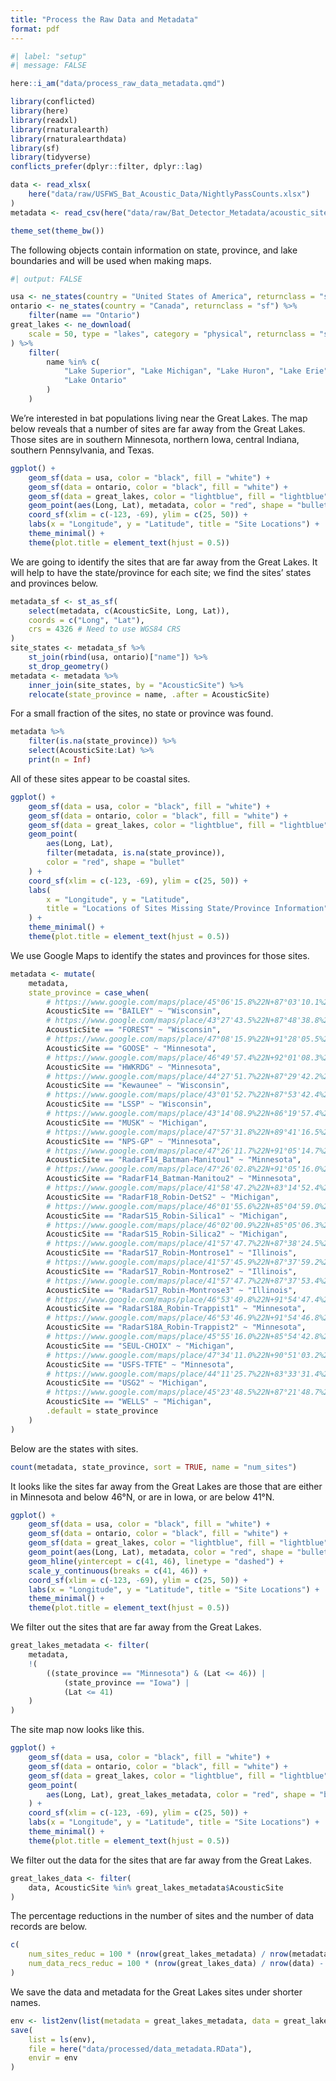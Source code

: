 ```yaml
---
title: "Process the Raw Data and Metadata"
format: pdf
---
```


```r
#| label: "setup"
#| message: FALSE

here::i_am("data/process_raw_data_metadata.qmd")

library(conflicted)
library(here)
library(readxl)
library(rnaturalearth)
library(rnaturalearthdata)
library(sf)
library(tidyverse)
conflicts_prefer(dplyr::filter, dplyr::lag)

data <- read_xlsx(
    here("data/raw/USFWS_Bat_Acoustic_Data/NightlyPassCounts.xlsx")
)
metadata <- read_csv(here("data/raw/Bat_Detector_Metadata/acoustic_sites.csv"))

theme_set(theme_bw())
```

The following objects contain information on state, province, and lake boundaries and will be used when making maps.
```r
#| output: FALSE

usa <- ne_states(country = "United States of America", returnclass = "sf")
ontario <- ne_states(country = "Canada", returnclass = "sf") %>%
    filter(name == "Ontario")
great_lakes <- ne_download(
    scale = 50, type = "lakes", category = "physical", returnclass = "sf"
) %>%
    filter(
        name %in% c(
            "Lake Superior", "Lake Michigan", "Lake Huron", "Lake Erie",
            "Lake Ontario"
        )
    )
```

We're interested in bat populations living near the Great Lakes. The map below reveals that a number of sites are far away from the Great Lakes. Those sites are in southern Minnesota, northern Iowa, central Indiana, southern Pennsylvania, and Texas.
```r
ggplot() +
    geom_sf(data = usa, color = "black", fill = "white") +
    geom_sf(data = ontario, color = "black", fill = "white") +
    geom_sf(data = great_lakes, color = "lightblue", fill = "lightblue") +
    geom_point(aes(Long, Lat), metadata, color = "red", shape = "bullet") +
    coord_sf(xlim = c(-123, -69), ylim = c(25, 50)) +
    labs(x = "Longitude", y = "Latitude", title = "Site Locations") +
    theme_minimal() +
    theme(plot.title = element_text(hjust = 0.5))
```
We are going to identify the sites that are far away from the Great Lakes. It will help to have the state/province for each site; we find the sites' states and provinces below.
```r
metadata_sf <- st_as_sf(
    select(metadata, c(AcousticSite, Long, Lat)),
    coords = c("Long", "Lat"),
    crs = 4326 # Need to use WGS84 CRS
)
site_states <- metadata_sf %>%
    st_join(rbind(usa, ontario)["name"]) %>%
    st_drop_geometry()
metadata <- metadata %>%
    inner_join(site_states, by = "AcousticSite") %>%
    relocate(state_province = name, .after = AcousticSite)
```

For a small fraction of the sites, no state or province was found.
```r
metadata %>%
    filter(is.na(state_province)) %>%
    select(AcousticSite:Lat) %>%
    print(n = Inf)
```

All of these sites appear to be coastal sites.
```r
ggplot() +
    geom_sf(data = usa, color = "black", fill = "white") +
    geom_sf(data = ontario, color = "black", fill = "white") +
    geom_sf(data = great_lakes, color = "lightblue", fill = "lightblue") +
    geom_point(
        aes(Long, Lat),
        filter(metadata, is.na(state_province)),
        color = "red", shape = "bullet"
    ) +
    coord_sf(xlim = c(-123, -69), ylim = c(25, 50)) +
    labs(
        x = "Longitude", y = "Latitude",
        title = "Locations of Sites Missing State/Province Information"
    ) +
    theme_minimal() +
    theme(plot.title = element_text(hjust = 0.5))
```

We use Google Maps to identify the states and provinces for those sites. 
```r
metadata <- mutate(
    metadata,
    state_province = case_when(
        # https://www.google.com/maps/place/45°06'15.8%22N+87°03'10.1%22W
        AcousticSite == "BAILEY" ~ "Wisconsin",
        # https://www.google.com/maps/place/43°27'43.5%22N+87°48'38.8%22W
        AcousticSite == "FOREST" ~ "Wisconsin",
        # https://www.google.com/maps/place/47°08'15.9%22N+91°28'05.5%22W
        AcousticSite == "GOOSE" ~ "Minnesota",
        # https://www.google.com/maps/place/46°49'57.4%22N+92°01'08.3%22W
        AcousticSite == "HWKRDG" ~ "Minnesota",
        # https://www.google.com/maps/place/44°27'51.7%22N+87°29'42.2%22W
        AcousticSite == "Kewaunee" ~ "Wisconsin",
        # https://www.google.com/maps/place/43°01'52.7%22N+87°53'42.4%22W
        AcousticSite == "LSSP" ~ "Wisconsin",
        # https://www.google.com/maps/place/43°14'08.9%22N+86°19'57.4%22W
        AcousticSite == "MUSK" ~ "Michigan",
        # https://www.google.com/maps/place/47°57'31.8%22N+89°41'16.5%22W
        AcousticSite == "NPS-GP" ~ "Minnesota",
        # https://www.google.com/maps/place/47°26'11.7%22N+91°05'14.7%22W
        AcousticSite == "RadarF14_Batman-Manitou1" ~ "Minnesota",
        # https://www.google.com/maps/place/47°26'02.8%22N+91°05'16.0%22W
        AcousticSite == "RadarF14_Batman-Manitou2" ~ "Minnesota",
        # https://www.google.com/maps/place/41°58'47.2%22N+83°14'52.4%22W
        AcousticSite == "RadarF18_Robin-DetS2" ~ "Michigan",
        # https://www.google.com/maps/place/46°01'55.6%22N+85°04'59.0%22W
        AcousticSite == "RadarS15_Robin-Silica1" ~ "Michigan",
        # https://www.google.com/maps/place/46°02'00.9%22N+85°05'06.3%22W
        AcousticSite == "RadarS15_Robin-Silica2" ~ "Michigan",
        # https://www.google.com/maps/place/41°57'47.7%22N+87°38'24.5%22W
        AcousticSite == "RadarS17_Robin-Montrose1" ~ "Illinois",
        # https://www.google.com/maps/place/41°57'45.9%22N+87°37'59.2%22W
        AcousticSite == "RadarS17_Robin-Montrose2" ~ "Illinois",
        # https://www.google.com/maps/place/41°57'47.7%22N+87°37'53.4%22W
        AcousticSite == "RadarS17_Robin-Montrose3" ~ "Illinois",
        # https://www.google.com/maps/place/46°53'49.8%22N+91°54'47.4%22W
        AcousticSite == "RadarS18A_Robin-Trappist1" ~ "Minnesota",
        # https://www.google.com/maps/place/46°53'46.9%22N+91°54'46.8%22W
        AcousticSite == "RadarS18A_Robin-Trappist2" ~ "Minnesota",
        # https://www.google.com/maps/place/45°55'16.0%22N+85°54'42.8%22W
        AcousticSite == "SEUL-CHOIX" ~ "Michigan",
        # https://www.google.com/maps/place/47°34'11.0%22N+90°51'03.2%22W
        AcousticSite == "USFS-TFTE" ~ "Minnesota",
        # https://www.google.com/maps/place/44°11'25.7%22N+83°33'31.4%22W
        AcousticSite == "USG2" ~ "Michigan",
        # https://www.google.com/maps/place/45°23'48.5%22N+87°21'48.7%22W
        AcousticSite == "WELLS" ~ "Michigan",
        .default = state_province
    )
)
```

Below are the states with sites.
```r
count(metadata, state_province, sort = TRUE, name = "num_sites")
```

It looks like the sites far away from the Great Lakes are those that are either in Minnesota and below 46°N, or are in Iowa, or are below 41°N.
```r
ggplot() +
    geom_sf(data = usa, color = "black", fill = "white") +
    geom_sf(data = ontario, color = "black", fill = "white") +
    geom_sf(data = great_lakes, color = "lightblue", fill = "lightblue") +
    geom_point(aes(Long, Lat), metadata, color = "red", shape = "bullet") +
    geom_hline(yintercept = c(41, 46), linetype = "dashed") +
    scale_y_continuous(breaks = c(41, 46)) +
    coord_sf(xlim = c(-123, -69), ylim = c(25, 50)) +
    labs(x = "Longitude", y = "Latitude", title = "Site Locations") +
    theme_minimal() +
    theme(plot.title = element_text(hjust = 0.5))
```

We filter out the sites that are far away from the Great Lakes.
```r
great_lakes_metadata <- filter(
    metadata,
    !(
        ((state_province == "Minnesota") & (Lat <= 46)) |
            (state_province == "Iowa") |
            (Lat <= 41)
    )
)
```

The site map now looks like this.
```r
ggplot() +
    geom_sf(data = usa, color = "black", fill = "white") +
    geom_sf(data = ontario, color = "black", fill = "white") +
    geom_sf(data = great_lakes, color = "lightblue", fill = "lightblue") +
    geom_point(
        aes(Long, Lat), great_lakes_metadata, color = "red", shape = "bullet"
    ) +
    coord_sf(xlim = c(-123, -69), ylim = c(25, 50)) +
    labs(x = "Longitude", y = "Latitude", title = "Site Locations") +
    theme_minimal() +
    theme(plot.title = element_text(hjust = 0.5))
```

We filter out the data for the sites that are far away from the Great Lakes.
```r
great_lakes_data <- filter(
    data, AcousticSite %in% great_lakes_metadata$AcousticSite
)
```

The percentage reductions in the number of sites and the number of data records are below.
```r
c(
    num_sites_reduc = 100 * (nrow(great_lakes_metadata) / nrow(metadata) - 1),
    num_data_recs_reduc = 100 * (nrow(great_lakes_data) / nrow(data) - 1)
)
```

We save the data and metadata for the Great Lakes sites under shorter names.
```r
env <- list2env(list(metadata = great_lakes_metadata, data = great_lakes_data))
save(
    list = ls(env),
    file = here("data/processed/data_metadata.RData"),
    envir = env
)
```

